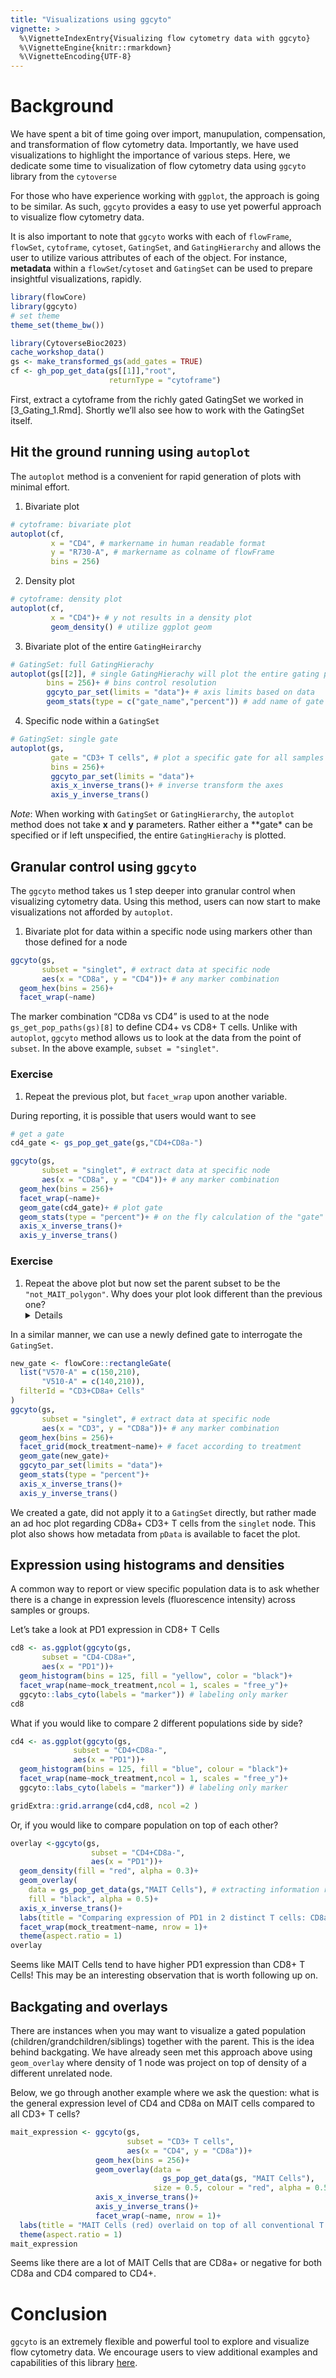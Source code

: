 ```yaml
---
title: "Visualizations using ggcyto"
vignette: >
  %\VignetteIndexEntry{Visualizing flow cytometry data with ggcyto}
  %\VignetteEngine{knitr::rmarkdown}
  %\VignetteEncoding{UTF-8}
---
```


# Background

We have spent a bit of time going over import, manupulation, compensation, and transformation of flow cytometry data. Importantly, we have used visualizations to highlight the importance of various steps. Here, we dedicate some time to visualization of flow cytometry data using `ggcyto` library from the `cytoverse`

For those who have experience working with `ggplot`, the approach is going to be similar. As such, `ggcyto` provides a easy to use yet powerful approach to visualize flow cytometry data.

It is also important to note that `ggcyto` works with each of `flowFrame`, `flowSet`, `cytoframe`, `cytoset`, `GatingSet`, and `GatingHierarchy` and allows the user to utilize various attributes of each of the object. For instance, **metadata** within a `flowSet`/`cytoset` and `GatingSet` can be used to prepare insightful visualizations, rapidly.

```r
library(flowCore)
library(ggcyto)
# set theme
theme_set(theme_bw())
```

```r
library(CytoverseBioc2023)
cache_workshop_data()
gs <- make_transformed_gs(add_gates = TRUE)
cf <- gh_pop_get_data(gs[[1]],"root",
                      returnType = "cytoframe")
```

First, extract a cytoframe from the richly gated GatingSet we worked in [3_Gating_1.Rmd].  Shortly we'll also see how to work with the GatingSet itself.

## Hit the ground running using `autoplot`

The `autoplot` method is a convenient for rapid generation of plots with minimal effort.

1.  Bivariate plot

```r
# cytoframe: bivariate plot
autoplot(cf,
         x = "CD4", # markername in human readable format
         y = "R730-A", # markername as colname of flowFrame 
         bins = 256)
```

2.  Density plot

```r
# cytoframe: density plot
autoplot(cf,
         x = "CD4")+ # y not results in a density plot
         geom_density() # utilize ggplot geom
```

3.  Bivariate plot of the entire `GatingHeirarchy`

```r
# GatingSet: full GatingHierachy
autoplot(gs[[2]], # single GatingHierachy will plot the entire gating path
        bins = 256)+ # bins control resolution
        ggcyto_par_set(limits = "data")+ # axis limits based on data 
        geom_stats(type = c("gate_name","percent")) # add name of gate and statistic
```

4.  Specific node within a `GatingSet`

```r
# GatingSet: single gate
autoplot(gs,
         gate = "CD3+ T cells", # plot a specific gate for all samples 
         bins = 256)+
         ggcyto_par_set(limits = "data")+
         axis_x_inverse_trans()+ # inverse transform the axes
         axis_y_inverse_trans()
```

*Note*: When working with `GatingSet` or `GatingHierarchy`, the `autoplot` method does not take **x** and **y** parameters. Rather either a \*\*gate\* can be specified or if left unspecified, the entire `GatingHierachy` is plotted.

## Granular control using `ggcyto`

The `ggcyto` method takes us 1 step deeper into granular control when visualizing cytometry data. Using this method, users can now start to make visualizations not afforded by `autoplot`.

1.  Bivariate plot for data within a specific node using markers other than those defined for a node

```r
ggcyto(gs,
       subset = "singlet", # extract data at specific node
       aes(x = "CD8a", y = "CD4"))+ # any marker combination 
  geom_hex(bins = 256)+
  facet_wrap(~name)
```

The marker combination "CD8a vs CD4" is used to at the node `gs_get_pop_paths(gs)[8]` to define CD4+ vs CD8+ T cells. Unlike with `autoplot`, `ggcyto` method allows us to look at the data from the point of `subset`. In the above example, `subset = "singlet"`.

### Exercise

1. Repeat the previous plot, but `facet_wrap` upon another variable.

<!-- 2.  Adding a gate and stats layer that doesn't exist in the `subset` node -->

During reporting, it is possible that users would want to see

```r
# get a gate
cd4_gate <- gs_pop_get_gate(gs,"CD4+CD8a-")

ggcyto(gs,
       subset = "singlet", # extract data at specific node
       aes(x = "CD8a", y = "CD4"))+ # any marker combination 
  geom_hex(bins = 256)+
  facet_wrap(~name)+
  geom_gate(cd4_gate)+ # plot gate
  geom_stats(type = "percent")+ # on the fly calculation of the "gate" event
  axis_x_inverse_trans()+
  axis_y_inverse_trans()
```

### Exercise

1. Repeat the above plot but now set the parent subset to be the `"not_MAIT_polygon"`.  Why does your plot look different than the previous one?
<details>
*Answer*: The `singlet/CD4+CD8a-` population that in effect we were visualizing, was not defined in the `GatingSet`; instead the parent node to `CD4+CD8a-` is non-MAIT conventional T cells (`/singlet/live/lymphocytes/CD3+ T cells/non-NKT Cells/conv_Tcells/not_MAIT_Polygon/`). This ad hoc visualization tells us that CD4+ cells (not sure at this point if they are CD3+ T cells) are \~47% of total `singlet` population that we had defined.
</details>

In a similar manner, we can use a newly defined gate to interrogate the `GatingSet`.

```r
new_gate <- flowCore::rectangleGate(
  list("V570-A" = c(150,210),
       "V510-A" = c(140,210)),
  filterId = "CD3+CD8a+ Cells"
)
ggcyto(gs,
       subset = "singlet", # extract data at specific node
       aes(x = "CD3", y = "CD8a"))+ # any marker combination 
  geom_hex(bins = 256)+
  facet_grid(mock_treatment~name)+ # facet according to treatment
  geom_gate(new_gate)+
  ggcyto_par_set(limits = "data")+
  geom_stats(type = "percent")+
  axis_x_inverse_trans()+
  axis_y_inverse_trans()

```

We created a gate, did not apply it to a `GatingSet` directly, but rather made an ad hoc plot regarding CD8a+ CD3+ T cells from the `singlet` node. This plot also shows how metadata from `pData` is available to facet the plot.

## Expression using histograms and densities

A common way to report or view specific population data is to ask whether there is a change in expression levels (fluorescence intensity) across samples or groups.

Let's take a look at PD1 expression in CD8+ T Cells

```r
cd8 <- as.ggplot(ggcyto(gs,
       subset = "CD4-CD8a+",
       aes(x = "PD1"))+
  geom_histogram(bins = 125, fill = "yellow", color = "black")+
  facet_wrap(name~mock_treatment,ncol = 1, scales = "free_y")+
  ggcyto::labs_cyto(labels = "marker")) # labeling only marker
cd8
```

What if you would like to compare 2 different populations side by side?

```r
cd4 <- as.ggplot(ggcyto(gs,
              subset = "CD4+CD8a-",
              aes(x = "PD1"))+
  geom_histogram(bins = 125, fill = "blue", colour = "black")+
  facet_wrap(name~mock_treatment,ncol = 1, scales = "free_y")+
  ggcyto::labs_cyto(labels = "marker")) # labeling only marker

gridExtra::grid.arrange(cd4,cd8, ncol =2 )
```

Or, if you would like to compare population on top of each other?

```r
overlay <-ggcyto(gs,
                  subset = "CD4+CD8a-",
                  aes(x = "PD1"))+
  geom_density(fill = "red", alpha = 0.3)+
  geom_overlay(
    data = gs_pop_get_data(gs,"MAIT Cells"), # extracting information regarding a different population
    fill = "black", alpha = 0.5)+
  axis_x_inverse_trans()+
  labs(title = "Comparing expression of PD1 in 2 distinct T cells: CD8a+ (red) and CD161+ Va7_2+ MAIT Cells (black)")+
  facet_wrap(mock_treatment~name, nrow = 1)+
  theme(aspect.ratio = 1)
overlay
```

Seems like MAIT Cells tend to have higher PD1 expression than CD8+ T Cells! This may be an interesting observation that is worth following up on.

## Backgating and overlays

There are instances when you may want to visualize a gated population (children/grandchildren/siblings) together with the parent. This is the idea behind backgating. We have already seen met this approach above using `geom_overlay` where density of 1 node was project on top of density of a different unrelated node.

Below, we go through another example where we ask the question: what is the general expression level of CD4 and CD8a on MAIT cells compared to all CD3+ T cells?

```r
mait_expression <- ggcyto(gs,
                          subset = "CD3+ T cells",
                          aes(x = "CD4", y = "CD8a"))+
                   geom_hex(bins = 256)+
                   geom_overlay(data = 
                                  gs_pop_get_data(gs, "MAIT Cells"),
                                size = 0.5, colour = "red", alpha = 0.5)+
                   axis_x_inverse_trans()+
                   axis_y_inverse_trans()+
                   facet_wrap(~name, nrow = 1)+
  labs(title = "MAIT Cells (red) overlaid on top of all conventional T Cells")+
  theme(aspect.ratio = 1)
mait_expression  
```

Seems like there are a lot of MAIT Cells that are CD8a+ or negative for both CD8a and CD4 compared to CD4+.

# Conclusion

`ggcyto` is an extremely flexible and powerful tool to explore and visualize flow cytometry data. We encourage users to view additional examples and capabilities of this library [here](https://cytoverse.org/examples/index.html).
